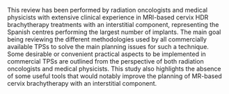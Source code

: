 This review has been performed by radiation oncologists and medical physicists with extensive clinical experience in MRI-based cervix HDR brachytherapy treatments with an interstitial component, representing the Spanish centres performing the largest number of implants. The main goal being reviewing the different methodologies used by all commercially available TPSs to solve the main planning issues for such a technique. Some desirable or convenient practical aspects to be implemented in commercial TPSs are outlined from the perspective of both radiation oncologists and medical physicists. This study also highlights the absence of some useful tools that would notably improve the planning of MR-based cervix brachytherapy with an interstitial component.



